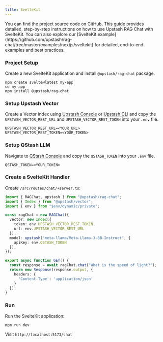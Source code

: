 ```yaml
---
title: SvelteKit
---
```

<Card title="GitHub Repository" icon="github" href="https://github.com/upstash/rag-chat/tree/master/examples/nextjs/sveltekit" horizontal>
  You can find the project source code on GitHub.
</Card>
This guide provides detailed, step-by-step instructions on how to use Upstash RAG Chat with SvelteKit. You can also explore our [SvelteKit example](https://github.com/upstash/rag-chat/tree/master/examples/nextjs/sveltekit) for detailed, end-to-end examples and best practices.

### Project Setup

Create a new SvelteKit application and install `@upstash/rag-chat` package.

```shell
npm create svelte@latest my-app
cd my-app
npm install @upstash/rag-chat
```

### Setup Upstash Vector

Create a Vector index using [Upstash Console](https://console.upstash.com) or [Upstash CLI](https://github.com/upstash/cli) and copy the `UPSTASH_VECTOR_REST_URL` and `UPSTASH_VECTOR_REST_TOKEN` into your `.env` file.

```shell .env
UPSTASH_VECTOR_REST_URL=<YOUR_URL>
UPSTASH_VECTOR_REST_TOKEN=<YOUR_TOKEN>
```

### Setup QStash LLM

Navigate to [QStash Console](https://console.upstash.com/qstash) and copy the `QSTASH_TOKEN` into your `.env` file.

```shell .env
QSTASH_TOKEN=<YOUR_TOKEN>
```

### Create a SvelteKit Handler

Create `/src/routes/chat/+server.ts`:

```typescript /src/routes/chat/+server.ts
import { RAGChat, upstash } from "@upstash/rag-chat";
import { Index } from "@upstash/vector";
import { env } from "$env/dynamic/private";

const ragChat = new RAGChat({
  vector: new Index({
    token: env.UPSTASH_VECTOR_REST_TOKEN,
    url: env.UPSTASH_VECTOR_REST_URL
  }),
  model: upstash("meta-llama/Meta-Llama-3-8B-Instruct", {
    apiKey: env.QSTASH_TOKEN
  }),
});

export async function GET() {
  const response = await ragChat.chat("What is the speed of light?");
  return new Response(response.output, {
    headers: {
      'Content-Type': 'application/json'
    }
  });
}
```

### Run

Run the SvelteKit application:

```bash
npm run dev
```

Visit `http://localhost:5173/chat`
